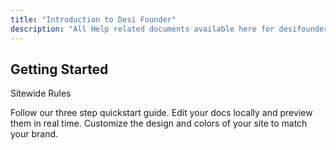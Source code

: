 ```yaml
---
title: "Introduction to Desi Founder"
description: "All Help related documents available here for desifounder."
---
```


## Getting Started

Sitewide Rules

<Card title="Rules" icon="square-user" iconType="regular" horizontal="false" href="/rules">
  Follow our three step quickstart guide.
</Card>

<Columns cols={1}>
  <Card title="Privacy" icon="globe-pointer" iconType="regular" href="legal/privacy-policy">
    Edit your docs locally and preview them in real time.
  </Card>
  <Card title="About" icon="address-card" iconType="regular" href="/about">
    Customize the design and colors of your site to match your brand.
  </Card>
</Columns>